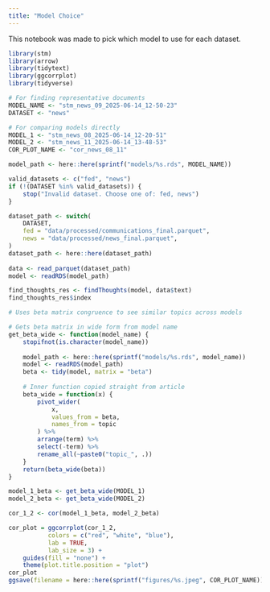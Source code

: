 ```yaml
---
title: "Model Choice"
---
```


This notebook was made to pick which model to use for each dataset.

```r
library(stm)
library(arrow)
library(tidytext)
library(ggcorrplot)
library(tidyverse)
```

```r
# For finding representative documents
MODEL_NAME <- "stm_news_09_2025-06-14_12-50-23"
DATASET <- "news"

# For comparing models directly
MODEL_1 <- "stm_news_08_2025-06-14_12-20-51"
MODEL_2 <- "stm_news_11_2025-06-14_13-48-53"
COR_PLOT_NAME <- "cor_news_08_11"
```



```r
model_path <- here::here(sprintf("models/%s.rds", MODEL_NAME))

valid_datasets <- c("fed", "news")
if (!(DATASET %in% valid_datasets)) {
    stop("Invalid dataset. Choose one of: fed, news")
}

dataset_path <- switch(
    DATASET,
    fed = "data/processed/communications_final.parquet",
    news = "data/processed/news_final.parquet",
)
dataset_path <- here::here(dataset_path)
    
data <- read_parquet(dataset_path)
model <- readRDS(model_path)
```


```r
find_thoughts_res <- findThoughts(model, data$text)
find_thoughts_res$index
```

```r
# Uses beta matrix congruence to see similar topics across models

# Gets beta matrix in wide form from model name
get_beta_wide <- function(model_name) {
    stopifnot(is.character(model_name))
    
    model_path <- here::here(sprintf("models/%s.rds", model_name))
    model <- readRDS(model_path)
    beta <- tidy(model, matrix = "beta")
    
    # Inner function copied straight from article
    beta_wide = function(x) {
        pivot_wider(
            x,
            values_from = beta,
            names_from = topic
        ) %>%
        arrange(term) %>%
        select(-term) %>%
        rename_all(~paste0("topic_", .))
    }
    return(beta_wide(beta))
}

model_1_beta <- get_beta_wide(MODEL_1)
model_2_beta <- get_beta_wide(MODEL_2)

cor_1_2 <- cor(model_1_beta, model_2_beta)

cor_plot = ggcorrplot(cor_1_2,
           colors = c("red", "white", "blue"), 
           lab = TRUE, 
           lab_size = 3) +
    guides(fill = "none") +
    theme(plot.title.position = "plot")
cor_plot
ggsave(filename = here::here(sprintf("figures/%s.jpeg", COR_PLOT_NAME)), width = 8, height = 6)
```

